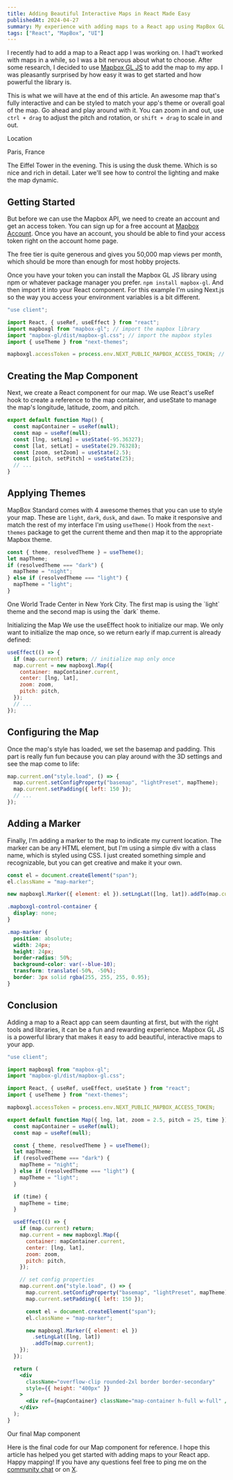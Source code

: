 ```yaml
---
title: Adding Beautiful Interactive Maps in React Made Easy
publishedAt: 2024-04-27
summary: My experience with adding maps to a React app using MapBox GL JS
tags: ["React", "MapBox", "UI"]
---
```


<SeriesCollapsible />

I recently had to add a map to a React app I was working on. I had't worked with maps in a while, so I was a bit nervous about what to choose. After some research, I decided to use [Mapbox GL JS](https://docs.mapbox.com/mapbox-gl-js/api/) to add the map to my app. I was pleasantly surprised by how easy it was to get started and how powerful the library is.

This is what we will have at the end of this article. An awesome map that's fully interactive and can be styled to match your app's theme or overall goal of the map. Go ahead and play around with it. You can zoom in and out, use `ctrl + drag` to adjust the pitch and rotation, or `shift + drag` to scale in and out.

<div className="h-6" />
<div
  className="relative overflow-clip rounded-2xl border border-secondary bg-secondary"
  style={{ height: "400px" }}
>
  <Map lng={2.2945} lat={48.8584} zoom={15.25} pitch={30} time={"dusk"} />
  <div className="absolute bottom-4 left-4 flex flex flex-col rounded-lg bg-neutral-100/75 px-4 py-2 leading-none backdrop-blur dark:bg-neutral-900/75 md:bottom-6 md:left-6">
    <p className="m-0 text-sm font-medium text-secondary">Location</p>
    <p className="m-0 text-lg font-semibold text-primary">Paris, France</p>
  </div>
</div>

<figcaption>
  The Eiffel Tower in the evening. This is using the dusk theme. Which is so
  nice and rich in detail. Later we'll see how to control the lighting and make
  the map dynamic.
</figcaption>

## Getting Started

But before we can use the Mapbox API, we need to create an account and get an access token. You can sign up for a free account at [Mapbox Account](https://account.mapbox.com/). Once you have an account, you should be able to find your access token right on the account home page.

The free tier is quite generous and gives you 50,000 map views per month, which should be more than enough for most hobby projects.

Once you have your token you can install the Mapbox GL JS library using npm or whatever package manager you prefer. `npm install mapbox-gl`. And then import it into your React component. For this example I'm using Next.js so the way you access your environment variables is a bit different.

```jsx {8} showLineNumbers
"use client";

import React, { useRef, useEffect } from "react";
import mapboxgl from "mapbox-gl"; // import the mapbox library
import "mapbox-gl/dist/mapbox-gl.css"; // import the mapbox styles
import { useTheme } from "next-themes";

mapboxgl.accessToken = process.env.NEXT_PUBLIC_MAPBOX_ACCESS_TOKEN; // set the access token
```

## Creating the Map Component

Next, we create a React component for our map. We use React's useRef hook to create a reference to the map container, and useState to manage the map's longitude, latitude, zoom, and pitch.

```jsx showLineNumbers
export default function Map() {
  const mapContainer = useRef(null);
  const map = useRef(null);
  const [lng, setLng] = useState(-95.36327);
  const [lat, setLat] = useState(29.76328);
  const [zoom, setZoom] = useState(2.5);
  const [pitch, setPitch] = useState(25);
  // ...
}
```

## Applying Themes

MapBox Standard comes with 4 awesome themes that you can use to style your map. These are `light`, `dark`, `dusk`, and `dawn`. To make it responsive and match the rest of my interface I'm using `useTheme()` Hook from the `next-themes` package to get the current theme and then map it to the appropriate Mapbox theme.

```jsx showLineNumbers
const { theme, resolvedTheme } = useTheme();
let mapTheme;
if (resolvedTheme === "dark") {
  mapTheme = "night";
} else if (resolvedTheme === "light") {
  mapTheme = "light";
}
```

<div className="h-6" />
<div className="grid grid-cols-2 gap-4">
  <div
    className="relative w-full overflow-clip rounded-2xl border border-secondary bg-secondary p-12"
    style={{ height: "400px" }}
  >
    <Map lng={-74.0134} lat={40.7137} zoom={15.2} pitch={30} time={"light"} />
  </div>
  <div
    className="relative w-full overflow-clip rounded-2xl border border-secondary bg-secondary p-12"
    style={{ height: "400px" }}
  >
    <Map lng={-74.0134} lat={40.7137} zoom={15.2} pitch={30} time={"night"} />
  </div>
</div>

<figcaption>
  One World Trade Center in New York City. The first map is using the `light`
  theme and the second map is using the `dark` theme.
</figcaption>

Initializing the Map
We use the useEffect hook to initialize our map. We only want to initialize the map once, so we return early if map.current is already defined:

```jsx showLineNumbers
useEffect(() => {
  if (map.current) return; // initialize map only once
  map.current = new mapboxgl.Map({
    container: mapContainer.current,
    center: [lng, lat],
    zoom: zoom,
    pitch: pitch,
  });
  // ...
});
```

## Configuring the Map

Once the map's style has loaded, we set the basemap and padding. This part is really fun fun because you can play around with the 3D settings and see the map come to life:

```jsx showLineNumbers
map.current.on("style.load", () => {
  map.current.setConfigProperty("basemap", "lightPreset", mapTheme);
  map.current.setPadding({ left: 150 });
  // ...
});
```

## Adding a Marker

Finally, I'm adding a marker to the map to indicate my current location. The marker can be any HTML element, but I'm using a simple div with a class name, which is styled using CSS. I just created something simple and recognizable, but you can get creative and make it your own.

```jsx
const el = document.createElement("span");
el.className = "map-marker";

new mapboxgl.Marker({ element: el }).setLngLat([lng, lat]).addTo(map.current);
```

```css showLineNumbers
.mapboxgl-control-container {
  display: none;
}

.map-marker {
  position: absolute;
  width: 24px;
  height: 24px;
  border-radius: 50%;
  background-color: var(--blue-10);
  transform: translate(-50%, -50%);
  border: 3px solid rgba(255, 255, 255, 0.95);
}
```

<div className="flex h-32 items-center justify-center rounded bg-secondary p-4">
  <span
    className="z-10 aspect-square h-8 w-8 animate-ping rounded-full border border-white bg-blue-500"
    style={{ borderWidth: "3px" }}
  ></span>
</div>

## Conclusion

Adding a map to a React app can seem daunting at first, but with the right tools and libraries, it can be a fun and rewarding experience. Mapbox GL JS is a powerful library that makes it easy to add beautiful, interactive maps to your app.

```jsx showLineNumbers
"use client";

import mapboxgl from "mapbox-gl";
import "mapbox-gl/dist/mapbox-gl.css";

import React, { useRef, useEffect, useState } from "react";
import { useTheme } from "next-themes";

mapboxgl.accessToken = process.env.NEXT_PUBLIC_MAPBOX_ACCESS_TOKEN;

export default function Map({ lng, lat, zoom = 2.5, pitch = 25, time }) {
  const mapContainer = useRef(null);
  const map = useRef(null);

  const { theme, resolvedTheme } = useTheme();
  let mapTheme;
  if (resolvedTheme === "dark") {
    mapTheme = "night";
  } else if (resolvedTheme === "light") {
    mapTheme = "light";
  }

  if (time) {
    mapTheme = time;
  }

  useEffect(() => {
    if (map.current) return;
    map.current = new mapboxgl.Map({
      container: mapContainer.current,
      center: [lng, lat],
      zoom: zoom,
      pitch: pitch,
    });

    // set config properties
    map.current.on("style.load", () => {
      map.current.setConfigProperty("basemap", "lightPreset", mapTheme);
      map.current.setPadding({ left: 150 });

      const el = document.createElement("span");
      el.className = "map-marker";

      new mapboxgl.Marker({ element: el })
        .setLngLat([lng, lat])
        .addTo(map.current);
    });
  });

  return (
    <div
      className="overflow-clip rounded-2xl border border-secondary"
      style={{ height: "400px" }}
    >
      <div ref={mapContainer} className="map-container h-full w-full" />
    </div>
  );
}
```

<figcaption>Our final Map component</figcaption>

Here is the final code for our Map component for reference. I hope this article has helped you get started with adding maps to your React app. Happy mapping! If you have any questions feel free to ping me on the [community chat](/community) or on [X](https://twitter.com/brianruizy).
